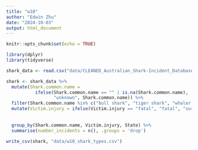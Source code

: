 ```yaml
---
title: "w10"
author: "Edwin Zhu"
date: "2024-10-03"
output: html_document
---
```


```r
knitr::opts_chunk$set(echo = TRUE)
```

```r
library(dplyr)
library(tidyverse)
```

```r
shark_data <- read.csv("data/CLEANED_Australian_Shark-Incident_Database_Public_Version.csv")
```

```r
shark <- shark_data %>%
  mutate(Shark.common.name = 
           ifelse(Shark.common.name == "" | is.na(Shark.common.name), 
                  "unknown", Shark.common.name)) %>%
  filter(Shark.common.name %in% c("bull shark", "tiger shark", "whaler shark", "white shark", "unknown")) %>%
  mutate(Victim.injury = ifelse(Victim.injury == "fatal", "fatal", "survived")) %>%
 
  
  group_by(Shark.common.name, Victim.injury, State) %>%
  summarise(number_incidents = n(), .groups = 'drop')

```


```r
write_csv(shark, "data/w10_shark_types.csv")
```



